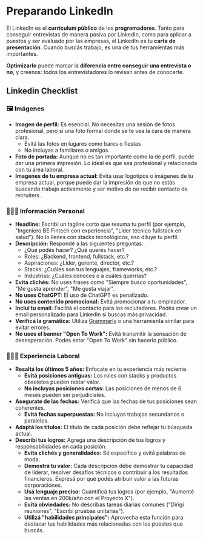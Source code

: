 
# Preparando LinkedIn

El LinkedIn es el **curriculum público** de los **programadores**. Tanto para conseguir entrevistas de manera pasiva por LinkedIn, como para aplicar a puestos y ser evaluado por las empresas, el LinkedIn es tu **carta de presentación**. Cuando buscás trabajo, es una de tus herramientas más importantes.

**Optimizarlo** puede marcar la **diferencia entre conseguir una entrevista o no**, y creenos: todos los entrevistadores lo revisan antes de conocerte.

<IREmbed src="https://www.youtube.com/embed/3zEp2tb1IaA?si=obeTi8c8VdcapRaS"/>

## Linkedin Checklist

### 🖼️ Imágenes

- **Imagen de perfil:** Es esencial. No necesitas una sesión de fotos profesional, pero sí una foto formal donde se te vea la cara de manera clara.
    - Evitá las fotos en lugares como bares o fiestas
    - No incluyas a familiares o amigos.
- **Foto de portada:** Aunque no es tan importante como la de perfil, puede dar una primera impresión. Lo ideal es que sea profesional y relacionada con tu área laboral.
- **Imagenes de tu empresa actual:** Evita usar logotipos o imágenes de tu empresa actual, porque puede dar la impresión de que no estás buscando trabajo activamente y ser
motivo de no recibir contacto de recruiters.

### 👨🏻‍💼 Información Personal

- **Headline:** Escribí un tagline corto que resuma tu perfil (por ejemplo, "Ingeniero BE Fintech con experiencia", "Líder técnico fullstack en salud"). No lo llenes con stacks tecnológicos, eso diluye tu perfil.
- **Descripción:** Respondé a las siguientes preguntas:
    - ¿Qué podés hacer? ¿Qué querés hacer?
    - Roles: ¿Backend, frontend, fullstack, etc.?
    - Aspiraciones: ¿Líder, gerente, director, etc.?
    - Stacks: ¿Cuáles son tus lenguajes, frameworks, etc.?
    - Industrias: ¿Cuáles conoces o a cuáles querrías?
- **Evita clichés:** No uses frases como "Siempre busco oportunidades", "Me gusta aprender", "Me gusta viajar".
- **No uses ChatGPT:** El uso de ChatGPT es penalizado.
- **No uses contenido promocional:** Evitá promocionar a tu empleador.
- **Incluí tu email:** Facilitá el contacto para los reclutadores. Podés crear un email personalizado para LinkedIn si buscas más privacidad.
- **Verificá la gramática:** Utiliza [Grammarly](https://www.grammarly.com/?transaction_id=102980ac2f9deceec77ac7ddfb421f&affiliateNetwork=ho&affiliateID=133589) o una herramienta similar para evitar errores.
- **No uses el banner "Open To Work":** Evitá transmitir la sensación de desesperación. Podés estar "Open To Work" sin hacerlo público.

### 👨🏻‍💻 Experiencia Laboral

- **Resaltá los últimos 5 años:** Enfocate en tu experiencia más reciente.
    - **Evitá posiciones antiguas:** Los roles con stacks y productos obsoletos pueden restar valor.
    - **No incluyas posiciones cortas:** Las posiciones de menos de 6 meses pueden ser perjudiciales.
- **Asegurate de las fechas:** Verificá que las fechas de tus posiciones sean coherentes.
    - **Evitá fechas superpuestas:** No incluyas trabajos secundarios o paralelos.
- **Adaptá los títulos:** El título de cada posición debe reflejar tu búsqueda actual.
- **Describí tus logros:** Agregá una descripción de tus logros y responsabilidades en cada posición.
    - **Evita clichés y generalidades:** Sé específico y evitá palabras de moda.
    - **Demostrá tu valor:** Cada descripción debe demostrar tu capacidad de liderar, resolver desafíos técnicos o contribuir a los resultados financieros. Expresá por qué podés atribuir valor a las futuras corporaciones.
    - **Usá lenguaje preciso:** Cuantificá tus logros (por ejemplo, "Aumenté las ventas en 200k/año con el Proyecto X").
    - **Evitá obviedades:** No describas tareas diarias comunes ("Dirigí reuniones", "Escribí pruebas unitarias").
    - **Utilizá "habilidades principales":** Aprovecha esta función para destacar tus habilidades más relacionadas con los puestos que buscás.

